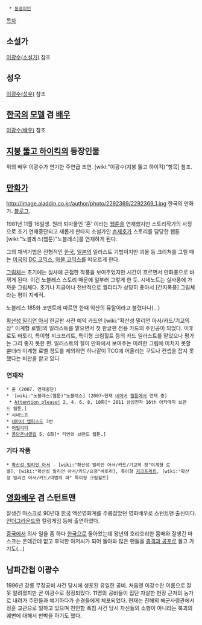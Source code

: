   * [[동명이인]]

[[목차]]

== 소설가 ==
[[이광수(소설가)]] 참조
 
== 성우 ==
[[이광수(성우)]] 참조

== [[한국]]의 [[모델]] 겸 [[배우]] ==
[[이광수(배우)]] 참조

== [[지붕 뚫고 하이킥]]의 등장인물 ==
위의 배우 이광수가 연기한 주연급 조연. [wiki:"이광수(지붕 뚫고 하이킥)"항목] 참조.

== [[만화가]] ==
http://image.aladdin.co.kr/author/photo/2292369/2292369_1.jpg
한국의 만화가. [http://blog.naver.com/managason 블로그].

1981년 11월 16일생. 원래 퇴마물인 '혼' 이라는 [[웹툰]]을 연재했지만 스토리작가의 사정으로 조기 연재중단되고 새롭게 판타지 소설가인 [[손제호]]가 스토리를 담당한 웹툰 [wiki:"노블레스(웹툰)"노블레스]를 연재하게 된다.

그의 채색기법은 전형적인 [[한국]], [[일본]]의 일러스트 기법이지만 괴물 등 크리쳐를 그릴 때는 [[미국]]의 [[DC 코믹스]], [[마블 코믹스]]를 떠오르게 한다.

[[그림체]]는 초기에는 실사에 근접한 작풍을 보여주었지만 시간이 흐르면서 만화풍으로 바뀌게 된다. 이건 노블레스 스토리 때문에 일부러 그렇게 한 듯. 시네노트는 실사풍에 가까운 그림체다. 초기나 지금이나 전반적으로 퀄리티가 상당히 좋아서 [간지폭풍] 그림체라는 평이 지배적.

노블레스 185화 코멘트에 따르면 한때 익산의 뮤탈이라고 불렸다나(...)

[[확산성 밀리언 아서]] 한글판 사전 예약 카드인 [wiki:"확산성 밀리언 아서/카드/기교의 장" 이계형 로벨]의 일러스트를 맡으면서 첫 한글판 전용 카드의 주인공이 되었다. 이후로도 바토리, 특이형 지크프리트, 특이형 크림힐트 등의 카드 일러스트를 맡았으나 평가는 그리 좋지 못한 편. 일러스트의 질이 만화에서 보여주는 미려한 그림에 미치지 못할 뿐더러 이계형 로벨 정도를 제외하면 하나같이 TCG에 어울리는 구도나 컨셉을 잡지 못했다는 비판을 받고 있다.

=== 연재작 ===
 * 혼 (2007. 연재중단)
 * '[wiki:"노블레스(웹툰)"노블레스] (2007~현재 [[네이버]] [[웹툰]]에서 연재 중)
  * [http://comic.naver.com/webtoon/list.nhn?titleId=282428&weekday= Attention please!] 2, 4, 6, 8, 10화[* 2011 삼성전자 16th 아카데미 브랜드 웹툰.]
 * 시네노트
 * [[네이버 앱피소드]] 3번
 * [http://comic.naver.com/webtoon/list.nhn?titleId=511447 어빌리티]
 * [http://comic.naver.com/webtoon/list.nhn?titleId=552730 퐁당훈녀클럽] 5, 6화[* 티엔의 브랜드 웹툰.]

=== 기타 작품 ===
 * [[확산성 밀리언 아서]] - [wiki:"확산성 밀리언 아서/카드/기교의 장"이계형 로벨], [wiki:"확산성 밀리언 아서/카드/요정"바토리], 특이형 [[지크프리트]], [wiki:"확산성 밀리언 아서/카드/마법의 파" 특이형 크림힐트]

== [[영화배우]] 겸 스턴트맨 ==
잘생긴 마스크로 90년대 [[한국]] 액션영화계를 주름잡았던 영화배우로 스턴트맨 출신이다. [[언더그라운드]]와 킬링게임 등에 출연하였다.

[[중국]]에서 의사 일을 좀 하다 [[한국]]으로 돌아왔는데 왕년의 호리호리한 몸매와 잘생긴 마스크는 온데간데 없고 후덕한 아저씨가 되어 돌아와 많은 팬들을 [[충격과 공포다 그지 깽깽이들아|충격과 공포]]로 몰고 가기도(...)

== 남파간첩 이광수 ==
1996년 강릉 무장공비 사건 당시에 생포된 유일한 공비. 처음엔 이강수란 이름으로 잘못 알려졌지만 곧 이광수로 정정되었다. 11명의 공비들이 집단 자살한 현장 근처의 농가로 내려가 주민들과 얘기하다가 순경들에게 체포되었다. 현재는 진해의 해군사령관에서 정훈 교관으로 일하고 있으며 천안함 폭침 사건 당시 자신들의 소행이 아니라는 북괴의 궤변에 대해서 반박을 하기도 했다.
